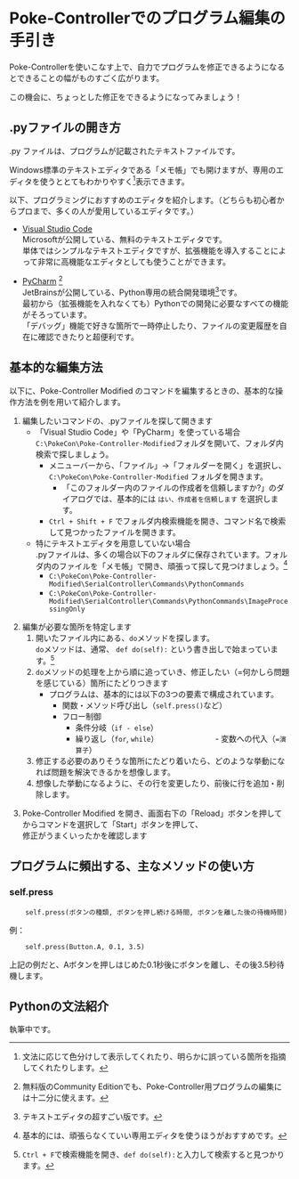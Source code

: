 # Poke-Controllerでのプログラム編集の手引き

Poke-Controllerを使いこなす上で、自力でプログラムを修正できるようになるとできることの幅がものすごく広がります。

この機会に、ちょっとした修正をできるようになってみましょう！

## .pyファイルの開き方

.py ファイルは、プログラムが記載されたテキストファイルです。

Windows標準のテキストエディタである「メモ帳」でも開けますが、専用のエディタを使うととてもわかりやすく[^1]表示できます。

[^1]:文法に応じて色分けして表示してくれたり、明らかに誤っている箇所を指摘してくれたりします。

以下、プログラミングにおすすめのエディタを紹介します。（どちらも初心者からプロまで、多くの人が愛用しているエディタです。）

- [Visual Studio Code](https://code.visualstudio.com/) <br />
    Microsoftが公開している、無料のテキストエディタです。<br />
    単体ではシンプルなテキストエディタですが、拡張機能を導入することによって非常に高機能なエディタとしても使うことができます。

- [PyCharm](https://www.jetbrains.com/ja-jp/pycharm/) [^2]<br />
    JetBrainsが公開している、Python専用の統合開発環境[^3]です。<br />
    最初から（拡張機能を入れなくても）Pythonでの開発に必要なすべての機能がそろっています。<br />
    「デバッグ」機能で好きな箇所で一時停止したり、ファイルの変更履歴を自在に確認できたりと超便利です。

[^2]:無料版のCommunity Editionでも、Poke-Controller用プログラムの編集には十二分に使えます。
[^3]:テキストエディタの超すごい版です。

## 基本的な編集方法

以下に、Poke-Controller Modified のコマンドを編集するときの、基本的な操作方法を例を用いて紹介します。

1. 編集したいコマンドの、.pyファイルを探して開きます
    - 「Visual Studio Code」や「PyCharm」を使っている場合<br />
        `C:\PokeCon\Poke-Controller-Modified`フォルダを開いて、フォルダ内検索で探しましょう。
        - メニューバーから、「ファイル」→「フォルダーを開く」を選択し、`C:\PokeCon\Poke-Controller-Modified` フォルダを開きます。
            - 「このフォルダー内のファイルの作成者を信頼しますか?」のダイアログでは、基本的には `はい、作成者を信頼します` を選択します。
        - `Ctrl + Shift + F` でフォルダ内検索機能を開き、コマンド名で検索して見つかったファイルを開きます。
    - 特にテキストエディタを用意していない場合<br />
        .pyファイルは、多くの場合以下のフォルダに保存されています。フォルダ内のファイルを「メモ帳」で開き、頑張って探して見つけましょう。[^4]
        - `C:\PokeCon\Poke-Controller-Modified\SerialController\Commands\PythonCommands`
        - `C:\PokeCon\Poke-Controller-Modified\SerialController\Commands\PythonCommands\ImageProcessingOnly`

[^4]:基本的には、頑張らなくていい専用エディタを使うほうがおすすめです。

2. 編集が必要な箇所を特定します<br />
    1. 開いたファイル内にある、`do`メソッドを探します。<br />
        `do`メソッドは、通常、 `def do(self):` という書き出しで始まっています。[^5]<br />
    2. `do`メソッドの処理を上から順に追っていき、修正したい（=何かしら問題を感じている）箇所にたどりつきます
        - プログラムは、基本的には以下の3つの要素で構成されています。
            - 関数・メソッド呼び出し（`self.press()`など）
            - フロー制御
                - 条件分岐（`if - else`）
                - 繰り返し（`for`, `while`）
　　　　　　　- 変数への代入（`=演算子`）
    3. 修正する必要のありそうな箇所にたどり着いたら、どのような挙動になれば問題を解決できるかを想像します。
    4. 想像した挙動になるように、その行を変更したり、前後に行を追加・削除します。

[^5]:`Ctrl + F`で検索機能を開き、`def do(self):`と入力して検索すると見つかります。

3. Poke-Controller Modified を開き、画面右下の「Reload」ボタンを押してからコマンドを選択して「Start」ボタンを押して、<br />
    修正がうまくいったかを確認します


## プログラムに頻出する、主なメソッドの使い方

### self.press

```
    self.press(ボタンの種類, ボタンを押し続ける時間, ボタンを離した後の待機時間)
```

例：<br />
```
    self.press(Button.A, 0.1, 3.5)
```

上記の例だと、Aボタンを押しはじめた0.1秒後にボタンを離し、その後3.5秒待機します。

## Pythonの文法紹介

執筆中です。

